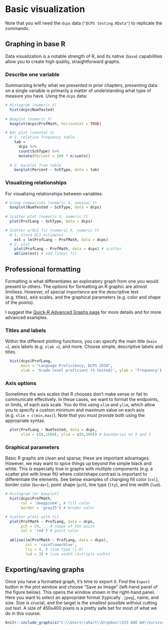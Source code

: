 # Basic visualization

Note that you will need the `dcps` data (`"DCPS testing.RData"`) to replicate the commands.

## Graphing in base R
Data visualization is a notable strength of R, and its native (`base`) capabilities allow you to create high quality, straightforward graphs.

### Describe one variable
Summarizing briefly what we presented in prior chapters, presenting data on a single variable is primarily a matter of understanding what type of measure you have. Using the `dcps` data: 

```{r basesum1, eval=TRUE, out.width="70%",fig.align='center'}
# Histogram (numeric X)
  hist(dcps$NumTested)
  
# Boxplot (numeric X)  
  boxplot(dcps$ProfMath, horizontal = TRUE)

# Bar plot (nominal X)
  # 1. relative frequency table
    tab = 
      dcps %>%
      count(SchType) %>%
      mutate(Percent = 100 * n/sum(n))
    
  # 2. barplot from table
    barplot(Percent ~ SchType, data = tab)
```

### Visualizing relationships
For visualizing relationships between variables:

```{r basesum2, eval=TRUE, out.width="70%",fig.align='center'}
# Group comparison (numeric X, nominal Y)
  boxplot(NumTested ~ SchType, data = dcps)
  
# Scatter plot (numeric X, numeric Y)
  plot(ProfLang ~ SchType, data = dcps)

# Scatter w/OLS fit (numeric X, numeric Y)
  # 1. store OLS estimates
    est = lm(ProfLang ~ ProfMath, data = dcps)
  # 2. plot  
    plot(ProfLang ~ ProfMath, data = dcps) # scatter
    abline(est) # add linear fit
```

## Professional formatting
Formatting is what differentiates an exploratory graph from one you would present to others. The options for formatting an R graphic are almost limitless. However, of special importance are the descriptive text (e.g. titles), axis scales, and the graphical parameters (e.g. color and shape of the points).

I suggest the [Quick-R Advanced Graphs page](https://www.statmethods.net/advgraphs/index.html) for more details and for more advanced examples.

### Titles and labels
Within the different plotting functions, you can specify the main title (`main =`), axis labels (e.g. `xlab =`), and more. Choose simple, descriptive labels and titles.

```{r titles,eval=TRUE, out.width="70%",fig.align='center'}
  hist(dcps$ProfLang,
       main = "Language Proficiency, DCPS 2018",
       xlab = 'Grade-level proficient (% tested)', ylab = 'Frequency')
```

### Axis options
Sometimes the axis scales that R chooses don't make sense or fail to communicate effectively. In these cases, we want to format the endpoints, or limits, of each axis scale. You do this using `xlim` and `ylim`, which allow you to specify a custom minimum and maximum value on each axis (e.g. `xlim = c(min,max)`). Note that you must provide both using the appropriate syntax.

```{r axes,eval=TRUE, out.width="70%",fig.align='center'}
  plot(ProfLang ~ NumTested, data = dcps,
       xlim = c(0,1500), ylim = c(0,100)) # boundaries on X and Y
```

### Graphical parameters
Basic R graphs are clean and sparse; these are important advantages. However, we may want to spice things up beyond the simple black and white. This is especially true in graphs with multiple components (e.g. a scatter plot with linear fit) where color/shape contrast is important to differentiate the elements. See below examples of changing fill color (`col`), border color (`border`), point shape (`pch`), line type (`lty`), and line width (`lwd`).

```{r gparms,eval=TRUE, out.width="70%",fig.align='center'}
# Histogram (or boxplot)
  hist(dcps$ProfMath,
       col = 'deeppink4', # fill color
       border = 'gray25') # broder color

# Scatter plots with fit
  plot(ProfMath ~ ProfLang, data = dcps,
       pch = 24,    # shape of the point
       col = 'red') # point color
  
  abline(lm(ProfMath ~ ProfLang, data = dcps), 
         col = 'cornflowerblue',
         lty = 4, # line type (1-6)
         lwd = 3) # line width (3=triple width)
```

## Exporting/saving graphs
Once you have a formatted graph, it's time to export it. Find the `Export` button in the plot window and choose "Save as Image" (left-hand panel of the figure below). This opens the window shown in the right-hand panel. Here you want to select an appropriate format (typically `.jpeg`), name, and size. Size is crucial, and the target is the smallest possible without cutting out text. A size of 450x400 pixels is a pretty safe bet for most of what we do in this course.

```{r gphsave, echo=FALSE, eval=TRUE, out.width = '85%',fig.align = 'center', fig.cap="Fortmat and export graphs"}
knitr::include_graphics("C:\\Users\\ahart\\Dropbox\\SIS 600 AH\\SurvivalGuide\\gphexport.jpg")
```

